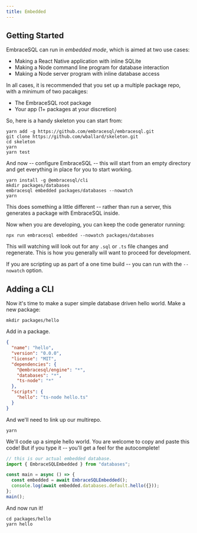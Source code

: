 ```yaml
---
title: Embedded
---
```


## Getting Started

EmbraceSQL can run in _embedded mode_, which is aimed at two use cases:

- Making a React Native application with inline SQLite
- Making a Node command line program for database interaction
- Making a Node server program with inline database access

In all cases, it is recommended that you set up a multiple package repo, with a minimum of two pacakges:

- The EmbraceSQL root package
- Your app (1+ packages at your discretion)

So, here is a handy skeleton you can start from:

```shell
yarn add -g https://github.com/embracesql/embracesql.git
git clone https://github.com/wballard/skeleton.git
cd skeleton
yarn
yarn test
```

And now -- configure EmbraceSQL -- this will start from an empty directory
and get everything in place for you to start working.

```shell
yarn install -g @embracesql/cli
mkdir packages/databases
embracesql embedded packages/databases --nowatch
yarn
```

This does something a little different -- rather than run a server, this generates a package with EmbraceSQL inside.

Now when you are developing, you can keep the code generator running:

```shell
npx run embracesql embedded --nowatch packages/databases
```

This will watching will look out for any `.sql` or `.ts` file changes and regenerate.
This is how you generally will want to proceed for development.

If you are scripting up as part of a one time build -- you can run with the `--nowatch` option.

## Adding a CLI

Now it's time to make a super simple database driven hello world. Make a new package:

```shell
mkdir packages/hello
```

Add in a package.

```json title="packages/hello/package.json"
{
  "name": "hello",
  "version": "0.0.0",
  "license": "MIT",
  "dependencies": {
    "@embracesql/engine": "*",
    "databases": "*",
    "ts-node": "*"
  },
  "scripts": {
    "hello": "ts-node hello.ts"
  }
}
```

And we'll need to link up our multirepo.

```shell
yarn
```

We'll code up a simple hello world. You are welcome to copy and paste this code!
But if you type it -- you'll get a feel for the autocomplete!

```typescript title="packages/hello/hello.ts"
// this is our actual embedded database.
import { EmbraceSQLEmbedded } from "databases";

const main = async () => {
  const embedded = await EmbraceSQLEmbedded();
  console.log(await embedded.databases.default.hello({}));
};
main();
```

And now run it!

```shell
cd packages/hello
yarn hello
```
